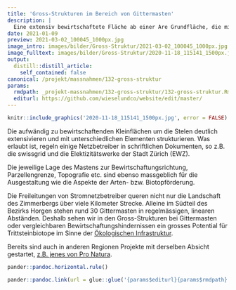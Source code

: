 ```yaml
---
title: 'Gross-Strukturen im Bereich von Gittermasten'
description: |
  Eine extensiv bewirtschaftete Fläche ab einer Are Grundfläche, die mit mindestens 2 unterschiedlichen Deckungstypen strukturiert ist, kann gemäss unserem Bonus-System als Gross-Struktur gelten. Oftmals sind nicht nur ökologische, sondern auch betriebswirtschaftliche Aspekte entscheidend, ob solch eine Massnahme realisiert werden kann. Wo bereits Bewirtschaftungshindernisse bestehen, wird die Anlage aus der betrieblichen Sicht eher gutgeheissen. Unser Ziel sind solche Pilotmassnahmen nach folgendem Prinzip: 
date: 2021-01-09
preview: 2021-03-02_100045_1000px.jpg
image_intro: images/bilder/Gross-Struktur/2021-03-02_100045_1000px.jpg
image_fulltext: images/bilder/Gross-Struktur/2020-11-18_115141_1500px.jpg
output:
  distill::distill_article:
    self_contained: false
canonical: /projekt/massnahmen/132-gross-struktur
params:
  rmdpath: _projekt-massnahmen/132-gross-struktur/132-gross-struktur.Rmd
  editurl: https://github.com/wieselundco/website/edit/master/
---
```



```r
knitr::include_graphics('2020-11-18_115141_1500px.jpg', error = FALSE) #images/bilder/Gross-Struktur/2020-11-18_115141_1500px.jpg
```

Die aufwändig zu bewirtschaftenden Kleinflächen um die Stelen deutlich
extensivieren und mit unterschiedlichen Elementen strukturieren. Was
erlaubt ist, regeln einige Netzbetreiber in schriftlichen Dokumenten, so
z.B. die swissgrid und die Elektizitätswerke der Stadt Zürich (EWZ).

Die jeweilige Lage des Mastens zur Bewirtschaftungsrichtung,
Parzellengrenze, Topografie etc. sind ebenso massgeblich für die
Ausgestaltung wie die Aspekte der Arten- bzw. Biotopförderung. 

Die Freileitungen von Stromnetzbetreiber queren nicht nur die Landschaft
des Zimmerbergs über viele Kilometer Strecke. Alleine im Südteil des
Bezirks Horgen stehen rund 30 Gittermasten in regelmässigen, linearen
Abständen. Deshalb sehen wir in den Gross-Strukturen bei Gittermasten
oder vergleichbaren Bewirtschaftungshindernissen ein grosses Potential
für Trittsteinbiotope im Sinne der [Ökologischen
Infrastruktur](https://www.oekologische-infrastruktur.ch/).

Bereits sind auch in anderen Regionen Projekte mit derselben Absicht
gestartet, [z.B. jenes von Pro
Natura](https://www.pronatura.ch/de/gelbbauchunken-unter-strommasten).

 

 

```r
pander::pandoc.horizontal.rule()

pander::pandoc.link(url = glue::glue('{params$editurl}{params$rmdpath}'),text = 'Artikel bearbeiten')
```

<!--http://wieselundco.ch/projekt/massnahmen/132-gross-struktur-->
